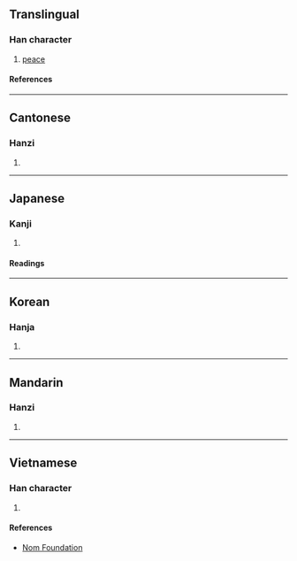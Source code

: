 {{character info}}
==Translingual==

===Han character===
{{Han char|rn=61|rad=心|as=13|sn=16|four=97061|canj=PNCR|ids=⿰忄詹}}

# [[peace]]

====References====
{{Han ref|kx=0404.430|dkj=11305|dj=0745.080|hdz=42362.060|uh=61BA}}

----

==Cantonese==

===Hanzi===
{{yue-hanzi|jyut=[[daam6]]|y=daam6}}

# {{rfdef|yue|sort=心13}}

----

==Japanese==

===Kanji===
{{ja-kanji|grade=|rs=心13}}

# {{rfdef|ja|sort=心13}}

====Readings====
{{ja-readings
|goon=だん<だむ
|kanon=たん<たむ
|kun=やすらか, さだまる, しずか
}}

----

==Korean==

===Hanja===
{{ko-hanja|담}}

# {{rfdef|ko|sort=心13}}

----

==Mandarin==

===Hanzi===
{{cmn-hanzi|pin=[[dàn]] ([[dan4]])|wg=tan<sup>4</sup>}}

# {{rfdef|cmn|sort=心13}}

----

==Vietnamese==

===Han character===
{{vi-readings|rs=心13|reading=điềm}}

# {{rfdef|vi|sort=心13}}

====References====
* [http://nomfoundation.org/common/nom_details.php?codepoint=61ba Nom Foundation]